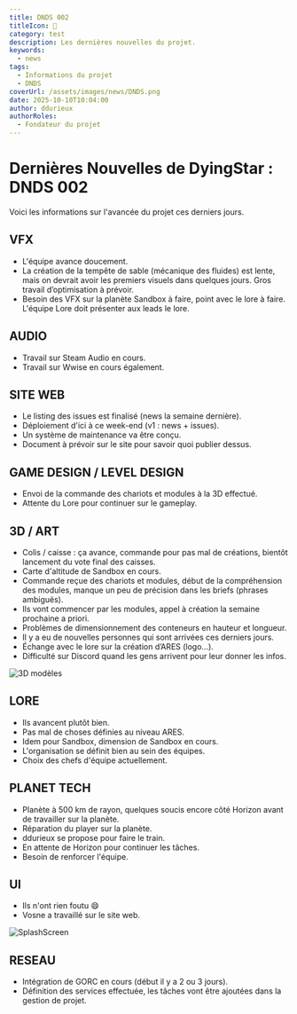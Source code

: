 ```yaml
---
title: DNDS 002
titleIcon: 📰
category: test
description: Les dernières nouvelles du projet.
keywords:
  - news
tags:
  - Informations du projet
  - DNDS
coverUrl: /assets/images/news/DNDS.png
date: 2025-10-10T10:04:00
author: ddurieux
authorRoles:
  - Fondateur du projet
---
```


# Dernières Nouvelles de DyingStar : DNDS 002

Voici les informations sur l'avancée du projet ces derniers jours.

## VFX

- L'équipe avance doucement.
- La création de la tempête de sable (mécanique des fluides) est lente, mais on devrait avoir les premiers visuels dans quelques jours. Gros travail d’optimisation à prévoir.
- Besoin des VFX sur la planète Sandbox à faire, point avec le lore à faire. L'équipe Lore doit présenter aux leads le lore.

## AUDIO

- Travail sur Steam Audio en cours.
- Travail sur Wwise en cours également.

## SITE WEB

- Le listing des issues est finalisé (news la semaine dernière).
- Déploiement d'ici à ce week-end (v1 : news + issues).
- Un système de maintenance va être conçu.
- Document à prévoir sur le site pour savoir quoi publier dessus.

## GAME DESIGN / LEVEL DESIGN

- Envoi de la commande des chariots et modules à la 3D effectué.
- Attente du Lore pour continuer sur le gameplay.

## 3D / ART

- Colis / caisse : ça avance, commande pour pas mal de créations, bientôt lancement du vote final des caisses.
- Carte d'altitude de Sandbox en cours.
- Commande reçue des chariots et modules, début de la compréhension des modules, manque un peu de précision dans les briefs (phrases ambiguës).
- Ils vont commencer par les modules, appel à création la semaine prochaine a priori.
- Problèmes de dimensionnement des conteneurs en hauteur et longueur.
- Il y a eu de nouvelles personnes qui sont arrivées ces derniers jours.
- Échange avec le lore sur la création d’ARES (logo...).
- Difficulté sur Discord quand les gens arrivent pour leur donner les infos.

![3D modèles](/assets/images/news/20251010-3D.png)

## LORE

- Ils avancent plutôt bien.
- Pas mal de choses définies au niveau ARES.
- Idem pour Sandbox, dimension de Sandbox en cours.
- L'organisation se définit bien au sein des équipes.
- Choix des chefs d'équipe actuellement.

## PLANET TECH

- Planète à 500 km de rayon, quelques soucis encore côté Horizon avant de travailler sur la planète.
- Réparation du player sur la planète.
- ddurieux se propose pour faire le train.
- En attente de Horizon pour continuer les tâches.
- Besoin de renforcer l'équipe.

## UI

- Ils n'ont rien foutu 😄
- Vosne a travaillé sur le site web.

![SplashScreen](/assets/images/news/20251010-SplashScreen.png)

## RESEAU

- Intégration de GORC en cours (début il y a 2 ou 3 jours).
- Définition des services effectuée, les tâches vont être ajoutées dans la gestion de projet.
